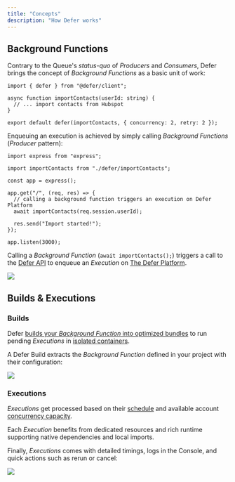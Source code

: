 ```yaml
---
title: "Concepts"
description: "How Defer works"
---
```


## Background Functions

Contrary to the Queue's _status-quo_ of _Producers_ and _Consumers_, Defer
brings the concept of _Background Functions_ as a basic unit of work:

```tsx defer/importContacts.ts
import { defer } from "@defer/client";

async function importContacts(userId: string) {
  // ... import contacts from Hubspot
}

export default defer(importContacts, { concurrency: 2, retry: 2 });
```

Enqueuing an execution is achieved by simply calling _Background Functions_
(_Producer_ pattern):

```tsx api.ts
import express from "express";

import importContacts from "./defer/importContacts";

const app = express();

app.get("/", (req, res) => {
  // calling a background function triggers an execution on Defer Platform
  await importContacts(req.session.userId);

  res.send("Import started!");
});

app.listen(3000);
```

Calling a _Background Function_ (`await importContacts();`) triggers a call to
the [Defer API](/references/defer-api) to enqueue an _Execution_ on
[The Defer Platform](/platform/runner/overview).

<Frame caption="The lifecycle of a Background Function call.">
  <img src="/images/getting-started/concepts/how-defer-works.png" />
</Frame>

## Builds & Executions

### Builds

Defer
[builds your _Background Function_ into optimized bundles](/platform/builder/compilation)
to run pending _Executions_ in
[isolated containers](/platform/runner/environment).

A Defer Build extracts the _Background Function_ defined in your project with
their configuration:

<Frame caption="Background Functions identified in a project.">
  <img src="/images/getting-started/concepts/defer-build.png" />
</Frame>

### Executions

_Executions_ get processed based on their [schedule](/features/cron) and
available account [concurrency capacity](/features/concurrency).

Each _Execution_ benefits from dedicated resources and rich runtime supporting
native dependencies and local imports.

Finally, _Executions_ comes with detailed timings, logs in the Console, and
quick actions such as rerun or cancel:

<Frame caption="A successful execution with logs and detailed timings.">
  <img src="/images/getting-started/concepts/defer-execution.png" />
</Frame>

